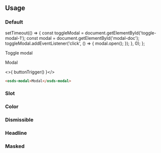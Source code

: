 
<GenericStyle />

## Usage

### Default
  setTimeout(() => {
    const toggleModal = document.getElementById('toggle-modal-1');
    const modal = document.getElementById('modal-doc');
    toggleModal.addEventListener('click', () => {
      modal.open();
    });
  }, 0);
};

<Canvas withSource="none">
  <osds-button id="toggle-modal-1" color='primary' inline>Toggle modal</osds-button>
</Canvas >

<osds-modal id="modal-doc" masked>Modal</osds-modal>

<>{ buttonTrigger() }</>

```html
<osds-modal>Modal</osds-modal>
```

### Slot
<Slot />

### Color
<ColorProperty />

### Dismissible
<DismissibleProperty />

### Headline
<HeadlineProperty />

### Masked
<MaskedProperty />
